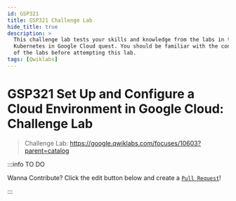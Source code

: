 ```yaml
---
id: GSP321
title: GSP321 Challenge Lab
hide_title: true
description: >
  This challenge lab tests your skills and knowledge from the labs in the
  Kubernetes in Google Cloud quest. You should be familiar with the content
  of the labs before attempting this lab.
tags: [Qwiklabs]
---
```


<head>
  <meta name="keywords" content={require("../seo/keywords").add(`GSP321`)} />
</head>

<!-- Do Not Update Above -->

# GSP321 Set Up and Configure a Cloud Environment in Google Cloud: Challenge Lab

> Challenge Lab: https://google.qwiklabs.com/focuses/10603?parent=catalog


:::info TO DO

Wanna Contribute? Click the edit button below and create a [`Pull Request`](https://github.com/jhasuraj01/qwiklabs/tree/main/docs/GSP321.mdx)!

:::